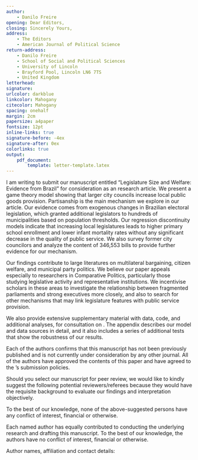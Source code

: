 ```yaml
---
author: 
    - Danilo Freire
opening: Dear Editors,
closing: Sincerely Yours,
address:
    - The Editors
    - American Journal of Political Science
return-address: 
    - Danilo Freire
    - School of Social and Political Sciences
    - University of Lincoln
    - Brayford Pool, Lincoln LN6 7TS
    - United Kingdom
letterhead: 
signature: 
urlcolor: darkblue
linkcolor: Mahogany
citecolor: Mahogany
spacing: onehalf
margin: 2cm
papersize: a4paper
fontsize: 12pt
inline-links: true
signature-before: -4ex
signature-after: 0ex
colorlinks: true
output: 
    pdf_document:
        template: letter-template.latex
---
```


I am writing to submit our manuscript entitled "Legislature Size and Welfare: Evidence from Brazil" for consideration as an \textit{American Journal of Political Science} research article. We present a game theory model showing that larger city councils increase local public goods provision. Partisanship is the main mechanism we explore in our article. Our evidence comes from exogenous changes in Brazilian electoral legislation, which granted additional legislators to hundreds of municipalities based on population thresholds. Our regression discontinuity models indicate that increasing local legislatures leads to higher primary school enrollment and lower infant mortality rates without any significant decrease in the quality of public service. We also survey former city councilors and analyze the content of 346,553 bills to provide further evidence for our mechanism.

Our findings contribute to large literatures on multilateral bargaining, citizen welfare, and municipal party politics. We believe our paper appeals especially to researchers in Comparative Politics, particularly those studying legislative activity and representative institutions. We incentivise scholars in these areas to investigate the relationship between fragmented parliaments and strong executives more closely, and also to search for other mechanisms that may link legislature features with public service provision.

We also provide extensive supplementary material with data, code, and additional analyses, for consultation on \href{https://github.com/umbertomig/legislature-size-welfare}{this GitHub repository}. The appendix describes our model and data sources in detail, and it also includes a series of additional tests that show the robustness of our results.  

Each of the authors confirms that this manuscript has not been previously published and is not currently under consideration by any other journal. All of the authors have approved the contents of this paper and have agreed to the \textit{American Journal of Political Science}'s submission policies.

Should you select our manuscript for peer review, we would like to kindly suggest the following potential reviewers/referees because they would have the requisite background to evaluate our findings and interpretation objectively.

\vspace{.5cm}

\begin{itemize}
    \item Claudio Ferraz.  Email: \href{mailto:matsusak@usc.edu}{matsusak@usc.edu}.
    \item Neil Malhotra, Edith M. Cornell Professor of Political Economy, Graduate School of Business, Stanford University. Professor Malhotra has written a fundamental article about the ``law of $1/n$''. Email: \href{mailto:neilm@stanford.edu}{neilm@stanford.edu}.
    \item David M. Primo, Ani and Mark Gabrellian Professor, Department of Political Science, University of Rochester. Professor Primo has argued about the existence of a ``reverse law of $1/n$'' and has several papers on the topic. Email: \href{mailto:david.primo@rochester.edu}{david.primo@rochester.edu}.
    \item Mia Costa, Assistant Professor, Department of Government, Dartmouth College. Professor Costa has experience with meta-analysis and research methods. Email: \href{mailto:mia.costa@dartmouth.edu}{mia.costa@dartmouth.edu}.
\end{itemize}

To the best of our knowledge, none of the above-suggested persons have any conflict of interest, financial or otherwise. 

Each named author has equally contributed to conducting the underlying research and drafting this manuscript. To the best of our knowledge, the authors have no conflict of interest, financial or otherwise.

Author names, affiliation and contact details:

\begin{itemize}
\item Gabriel Cepaluni: Associate Professor, Department of International Relations, São Paulo State University, \url{gabi.cepal@gmail.com}.
    \item Danilo Freire: Senior Lecturer, School of Social and Political Sciences, University of Lincoln, \url{dfreire@lincoln.ac.uk}. Corresponding author.
    \item Umberto Mignozzetti: Visiting Assistant Professor, Quantitative Theory and Methods Department, Emory University, \url{umberto.mignozzetti@emory.edu}.
\end{itemize}

\vspace{1cm}

